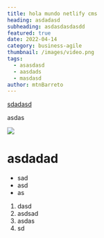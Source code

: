 ```yaml
---
title: hola mundo netlify cms
heading: asdadasd
subheading: asdasdasdasdd
featured: true
date: 2022-04-14
category: business-agile
thumbnail: /images/video.png
tags:
  - asasdasd
  - aasdads
  - masdasd
author: mtnBarreto
---
```

[sdadasd](xmartlabs.com)

[](xmartlabs.com)asdas



![](/images/bored-ape-900x449.png)

# asdadad

* sad
* asd
* as

1. dasd
2. asdsad
3. asdas
4. sd